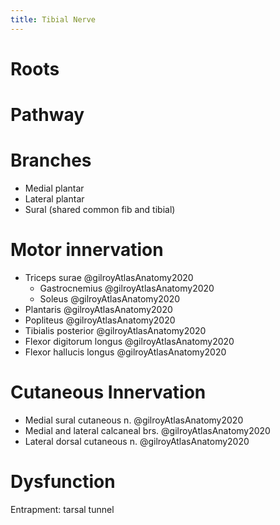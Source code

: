 ```yaml
---
title: Tibial Nerve
---
```



# Roots

# Pathway

# Branches

- Medial plantar
- Lateral plantar
- Sural (shared common fib and tibial) 

# Motor innervation

- Triceps surae @gilroyAtlasAnatomy2020
    - Gastrocnemius @gilroyAtlasAnatomy2020
    - Soleus @gilroyAtlasAnatomy2020
- Plantaris @gilroyAtlasAnatomy2020
- Popliteus @gilroyAtlasAnatomy2020
- Tibialis posterior @gilroyAtlasAnatomy2020
- Flexor digitorum longus @gilroyAtlasAnatomy2020
- Flexor hallucis longus @gilroyAtlasAnatomy2020

# Cutaneous Innervation

- Medial sural cutaneous n. @gilroyAtlasAnatomy2020
- Medial and lateral calcaneal brs. @gilroyAtlasAnatomy2020 
- Lateral dorsal cutaneous n. @gilroyAtlasAnatomy2020

# Dysfunction

Entrapment: tarsal tunnel 
